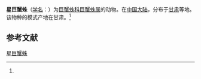 {{Speciesbox
| name = 星巨蟹蛛
| status = 
| status_system = 
| image = 
| genus = Heteropoda
| species = stellata
| authority = (Schenkel, 1963)<ref name='id14461'>{{cite web| url =http://www.bioinfo.cn/db05/BjdwSpecies.php?action=view&id=14461| title =星巨蟹蛛| work =《中国动物物种编目数据库》| publisher =中国科学院微生物研究所| author =中国科学院动物研究所| accessdate =2009-04-28| deadurl =yes| archiveurl =https://web.archive.org/web/20160305005514/http://www.bioinfo.cn/db05/BjdwSpecies.php?action=view&id=14461| archivedate =2016-03-05}}</ref>
}}

'''星巨蟹蛛'''（[[学名|学名]]：{{lang|la|''Heteropoda stellata''}}）为[[巨蟹蛛科|巨蟹蛛科]][[巨蟹蛛属|巨蟹蛛属]]的动物。在[[中国大陆|中国大陆]]，分布于[[甘肃|甘肃]]等地。该物种的模式产地在甘肃。<ref name='id14461'/>

== 参考文献 ==
{{reflist}}

{{Wikispecies|Heteropoda stellata}}

[[Category:巨蟹蛛属|星巨蟹蛛]]


{{蜘蛛小作品}}